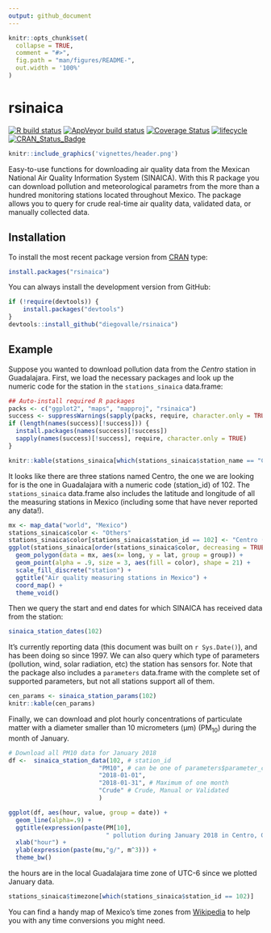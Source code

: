 ```yaml
---
output: github_document
---
```


<!-- README.md is generated from README.Rmd. Please edit that file -->

```r
knitr::opts_chunk$set(
  collapse = TRUE,
  comment = "#>",
  fig.path = "man/figures/README-",
  out.width = '100%'
)
```

# rsinaica

[![R build status](https://github.com/diegovalle/rsinaica/workflows/R-CMD-check/badge.svg)](https://github.com/diegovalle/rsinaica/actions)
[![AppVeyor build status](https://ci.appveyor.com/api/projects/status/p281myk561l2kxgt?svg=true)](https://ci.appveyor.com/project/diegovalle/rsinaica/branch/master) 
[![Coverage Status](https://img.shields.io/codecov/c/github/diegovalle/rsinaica/master.svg)](https://codecov.io/github/diegovalle/rsinaica?branch=master)
[![lifecycle](https://img.shields.io/badge/lifecycle-maturing-blue.svg)](https://www.tidyverse.org/lifecycle/#maturing) 
[![CRAN\_Status\_Badge](https://www.r-pkg.org/badges/version-ago/rsinaica)](https://cran.r-project.org/package=rsinaica)

```r
knitr::include_graphics('vignettes/header.png')
```

Easy-to-use functions for downloading air quality data from the Mexican National 
Air Quality Information System (SINAICA). With this R package you can download pollution 
and meteorological parametrs from the more than a hundred monitoring stations located throughout Mexico. The package allows you to query for crude real-time air quality data, validated data, or manually collected data.

## Installation

To install the most recent package version from [CRAN](https://cran.r-project.org/package=rsinaica) type:

```r
install.packages("rsinaica")
```

You can always install the development version from GitHub:

```r
if (!require(devtools)) {
    install.packages("devtools")
}
devtools::install_github("diegovalle/rsinaica")
```

## Example

Suppose you wanted to download pollution data from the _Centro_ station in
Guadalajara. First, we load the necessary packages and look up the numeric code
for the station in the `stations_sinaica` data.frame:

```r
## Auto-install required R packages
packs <- c("ggplot2", "maps", "mapproj", "rsinaica")
success <- suppressWarnings(sapply(packs, require, character.only = TRUE))
if (length(names(success)[!success])) {
  install.packages(names(success)[!success])
  sapply(names(success)[!success], require, character.only = TRUE)
}

knitr::kable(stations_sinaica[which(stations_sinaica$station_name == "Centro"), 1:6])
```

It looks like there are three stations named Centro, the one we are looking for is the one in Guadalajara with a numeric code (station_id) of 102. The ```stations_sinaica``` data.frame also includes the latitude and longitude of all the measuring stations in Mexico (including some that have never reported any data!).

```r
mx <- map_data("world", "Mexico")
stations_sinaica$color <- "Others"
stations_sinaica$color[stations_sinaica$station_id == 102] <- "Centro (102)"
ggplot(stations_sinaica[order(stations_sinaica$color, decreasing = TRUE),], aes(lon, lat)) + 
  geom_polygon(data = mx, aes(x= long, y = lat, group = group)) +
  geom_point(alpha = .9, size = 3, aes(fill = color), shape = 21) + 
  scale_fill_discrete("station") +
  ggtitle("Air quality measuring stations in Mexico") +
  coord_map() + 
  theme_void()
```

Then we query the start and end dates for which SINAICA has received data from the station:

```r
sinaica_station_dates(102)
```

It's currently reporting data (this document was built on `r Sys.Date()`), and has been doing so since 1997. We can also query which type of parameters (pollution, wind, solar radiation, etc) the station has sensors for. Note that the package also includes a ```parameters```
data.frame with the complete set of supported parameters, but not all stations support all of them.

```r
cen_params <- sinaica_station_params(102)
knitr::kable(cen_params)
```

Finally, we can download and plot hourly concentrations of particulate matter with a diameter smaller than 10 micrometers (μm) (PM<sub>10</sub>) during the month of January.

```r
# Download all PM10 data for January 2018
df <-  sinaica_station_data(102, # station_id
                         "PM10", # can be one of parameters$parameter_code
                         "2018-01-01", 
                         "2018-01-31", # Maximum of one month
                         "Crude" # Crude, Manual or Validated
                         )

ggplot(df, aes(hour, value, group = date)) +
  geom_line(alpha=.9) +
  ggtitle(expression(paste(PM[10],
                           " pollution during January 2018 in Centro, Guadalajara, by hour"))) +
  xlab("hour") +
  ylab(expression(paste(mu,"g/", m^3))) +
  theme_bw()
```


the hours are in the local Guadalajara time zone of UTC-6 since we plotted January data.

```r
stations_sinaica$timezone[which(stations_sinaica$station_id == 102)]
```

You can find a handy map of Mexico's time zones from [Wikipedia](https://en.wikipedia.org/wiki/Time_in_Mexico) to help you with any time conversions you might need.
